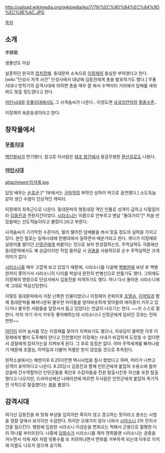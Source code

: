 http://upload.wikimedia.org/wikipedia/ko/7/79/%EC%9D%B4%EC%84%9D%EC%9E%AC.JPG

[[목차]]
== 소개 ==
李錫載

생몰년도 미상

실존하던 한국의 [[정치깡패]]. 동대문파 소속으로 [[이정재(깡패)|이정재]]의 충실한 부하였다고 한다. [wiki:"단성사 저격 사건" 단성사에서 대낮에 김동진에게 총을 발포하기도 했다.] 무풍지대나 방학기의 감격시대에 의하면 총을 매우 잘 쏴서 수백미터 거리에서 담배를 세워 쏴도 맞출 정도였다고 한다.

[[야인시대]]와 [[무풍지대]]에서도 그 사격솜씨가 나온다.. 이정도면 [[삼국지연의]]의 [[황충]]수준..

이정재의 육촌동생이라고 한다.

== 창작물에서 ==
=== [[무풍지대]] ===

[[백인철]]씨가 연기했다. 참고로 이사람은 [[태조 왕건]]에서 용감무쌍한 [[환선길]]로도 나왔다.
=== [[야인시대]] ===
attachment:이석재.jpg

담당 배우는 [[손호균]].[* 1부에서는 [[구마적]]의 부하인 상하이 박으로 출연했다.] 소도둑놈 같이 생긴 수염이 인상적인 캐릭터.

이정재의 최측근으로 나온다. 동대문파의 행동대장 격인 인물로 성격이 급하고 다혈질이라 [[김동진]]과 견원지간이었다. [[시라소니]]는 이름으로 안부르고 맨날 "돌대가리"[* 처음 만았을때는 산도적놈이라고 불렀다.]라고 부른다. 

사격솜씨가 기가막힌 수준이라, 멀리 떨어진 담배불을 쏴서 맞출 정도의 실력을 가지고 있다. 본인 말로는 일제시대에 헌병대에서 일하면서 배운거라고 한다. 게다가 이정재와 실랑이를 벌이던 [[신영균]]에게 쏴붙이는 것으로 보아 한성질하는듯, 주먹실력도 극중에선 동대문파에서도 꽤 상급이지만 작업 들어갈 시 [[권총]]을 사용하므로 순수 주먹실력은 크게 의미가 없다.

[[시라소니]]를 매우 고깝게 보고 있었기 때문에, 시라소니를 다굴해 [[백병원]]에 보낸 후 백병원까지 쫓아가서 시라소니의 다리를 박살내 완전히 반병신으로 만들기도 했다. 그외에도 이정재의 명령으로 단성사에서 김동진을 저격하기도 했다. 허나 다시 돌아온 시라소니에게 그대로 떡실신당한다.

이렇듯 동대문파에서 가장 난폭한 인물이었으나 이정재의 은퇴이후 [[조열승]], [[이억일]]과 함께 동대문파를 빠져나온뒤 불우한 아이들을 양자비슷하게 맞아들여 애지중지 키우고 있다거나 불우한 사람들을 앞장서서 돕고 있었다는 언급이 나오기는 한다. ~~지 스스로 말한다. 마치 자기 자식 키우듯 좋아해하는데 시라소니나 신영균에게 덤비던 것과는 전혀 딴판~~

[[야인]]이 되어 농사를 짓는 이정재를 찾아가 지켜보기도 했으나, 자유당이 몰락한 이후 이정재에게 빨리 도주해야 한다고 진언했지만 이정재는 사내가 비겁하게 도망칠 수 없다면서 경찰에게 잡혀가는걸 지켜보게 된다. 그 후로 등장은 없다. 아마 주먹세계를 빠져나왔기 때문에 조열승, 이억일과 더불어 처벌은 받지 않았을 것으로 추측된다. 

원작소설에서는 해방이후 6.25이전엔 택시사업을 잠시 했었다고 하며, 머리가 나쁘고 성격이 포악하다고 나온다. 6.25당시 김동진과 함께 인민군에게 붙잡혀 수용소에 들어갔을때 간수역할하던 인민군들을 죽인후 수감자들을 전원 탈출시킨후 자신들 또한 탈출했다고 나오지만, 드라마상에선 나레이션에 따르면 두사람은 인민군에게 붙잡혀 죽기직전 극적으로 탈출했다는 [[카더라 통신|썰]]을 풀었다.

== 감격시대 ==
여기선 김동진을 쏴 맞춰 부상을 입히지만 죽이지 않고 경고하는 뜻이라고 총쏘는 시범을 경찰 앞에서 보이지만 수감한다. 하지만 오래가지 않아 나와서 [[시라소니]] 2차 린치사건을 일으킨다. 병원에 입원한 시라소니 이성순을 면회오는 척해서 곤봉으로 멀쩡한 다리 하나를 부러뜨린다. 나중에 [[임화수]]가 시라소니를 재차 면회올땐 시라소니는 권총을 겨누면서 석재 새X 처럼 뒷통수를 또 치려하냐면서 면회를 거부하게 되는데 이후로 이석재 이름도 나오지 않으며 공기화.

